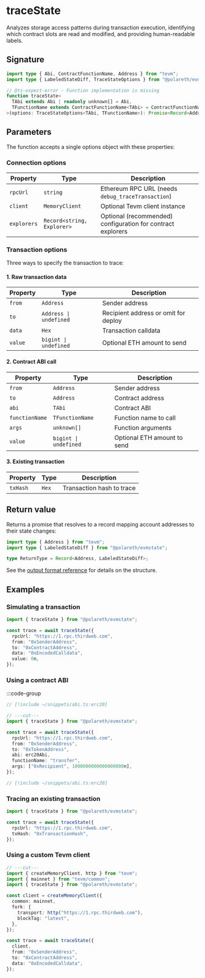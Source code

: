 # traceState

Analyzes storage access patterns during transaction execution, identifying which contract slots are read and modified, and providing human-readable labels.

## Signature

```typescript twoslash
import type { Abi, ContractFunctionName, Address } from "tevm";
import type { LabeledStateDiff, TraceStateOptions } from "@polareth/evmstate";

// @ts-expect-error - Function implementation is missing
function traceState<
  TAbi extends Abi | readonly unknown[] = Abi,
  TFunctionName extends ContractFunctionName<TAbi> = ContractFunctionName<TAbi>,
>(options: TraceStateOptions<TAbi, TFunctionName>): Promise<Record<Address, LabeledStateDiff>>;
```

## Parameters

The function accepts a single options object with these properties:

### Connection options

| Property    | Type                       | Description                                                 |
| ----------- | -------------------------- | ----------------------------------------------------------- |
| `rpcUrl`    | `string`                   | Ethereum RPC URL (needs `debug_traceTransaction`)           |
| `client`    | `MemoryClient`             | Optional Tevm client instance                               |
| `explorers` | `Record<string, Explorer>` | Optional (recommended) configuration for contract explorers |

### Transaction options

Three ways to specify the transaction to trace:

#### 1. Raw transaction data

| Property | Type                   | Description                          |
| -------- | ---------------------- | ------------------------------------ |
| `from`   | `Address`              | Sender address                       |
| `to`     | `Address \| undefined` | Recipient address or omit for deploy |
| `data`   | `Hex`                  | Transaction calldata                 |
| `value`  | `bigint \| undefined`  | Optional ETH amount to send          |

#### 2. Contract ABI call

| Property       | Type                  | Description                 |
| -------------- | --------------------- | --------------------------- |
| `from`         | `Address`             | Sender address              |
| `to`           | `Address`             | Contract address            |
| `abi`          | `TAbi`                | Contract ABI                |
| `functionName` | `TFunctionName`       | Function name to call       |
| `args`         | `unknown[]`           | Function arguments          |
| `value`        | `bigint \| undefined` | Optional ETH amount to send |

#### 3. Existing transaction

| Property | Type  | Description               |
| -------- | ----- | ------------------------- |
| `txHash` | `Hex` | Transaction hash to trace |

## Return value

Returns a promise that resolves to a record mapping account addresses to their state changes:

```typescript twoslash
import type { Address } from "tevm";
import type { LabeledStateDiff } from "@polareth/evmstate";

type ReturnType = Record<Address, LabeledStateDiff>;
```

See the [output format reference](/reference/output-format) for details on the structure.

## Examples

### Simulating a transaction

```typescript twoslash
import { traceState } from "@polareth/evmstate";

const trace = await traceState({
  rpcUrl: "https://1.rpc.thirdweb.com",
  from: "0xSenderAddress",
  to: "0xContractAddress",
  data: "0xEncodedCalldata",
  value: 0n,
});
```

### Using a contract ABI

:::code-group
```typescript twoslash [example.ts]
// [!include ~/snippets/abi.ts:erc20]

// ---cut---
import { traceState } from "@polareth/evmstate";

const trace = await traceState({
  rpcUrl: "https://1.rpc.thirdweb.com",
  from: "0xSenderAddress",
  to: "0xTokenAddress",
  abi: erc20Abi,
  functionName: "transfer",
  args: ["0xRecipient", 1000000000000000000n],
});
```

```typescript twoslash [abi.ts]
// [!include ~/snippets/abi.ts:erc20]
```

### Tracing an existing transaction

```typescript twoslash
import { traceState } from "@polareth/evmstate";

const trace = await traceState({
  rpcUrl: "https://1.rpc.thirdweb.com",
  txHash: "0xTransactionHash",
});
```

### Using a custom Tevm client

```typescript twoslash
// ---cut---
import { createMemoryClient, http } from "tevm";
import { mainnet } from "tevm/common";
import { traceState } from "@polareth/evmstate";

const client = createMemoryClient({
  common: mainnet,
  fork: {
    transport: http("https://1.rpc.thirdweb.com"),
    blockTag: "latest",
  },
});

const trace = await traceState({
  client,
  from: "0xSenderAddress",
  to: "0xContractAddress",
  data: "0xEncodedCalldata",
});
```
